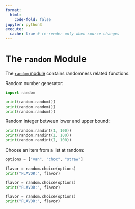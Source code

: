 ```yaml
---
format:
  html:
    code-fold: false
jupyter: python3
execute:
  cache: true # re-render only when source changes
---
```


# The `random` Module

The [`random` module](https://docs.python.org/3/library/random.html) contains randomness related functions.

Random number generator:

```python
import random

print(random.random())
print(random.random())
print(random.random())
```

Random integer between lower and upper bound:

```python
print(random.randint(1, 100))
print(random.randint(1, 100))
print(random.randint(1, 100))
```


Choose an item from a list at random:

```python
options = ["van", "choc", "straw"]

flavor = random.choice(options)
print("FLAVOR:", flavor)

flavor = random.choice(options)
print("FLAVOR:", flavor)

flavor = random.choice(options)
print("FLAVOR:", flavor)
```
